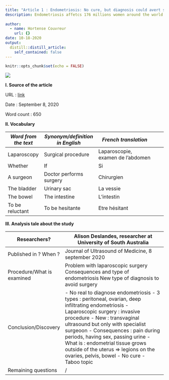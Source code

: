 ```yaml
---
title: "Article 1 : Endometriosis: No cure, but diagnosis could avert surgery"
description: Endometriosis affetcs 176 millions women around the world. Almost three times more than women with brest cancer.
  
author:
  - name: Hortense Couvreur
    url: {}
date: 10-18-2020
output:
  distill::distill_article:
    self_contained: false
---
```


```r
knitr::opts_chunk$set(echo = FALSE)
```

![](article1.jpeg)

**I. Source of the article**

URL : [link](https://www.sciencedaily.com/releases/2020/09/200908101631.htm)

Date : September 8, 2020

Word count : 650

**II. Vocabulary**

| *Word from the text* | *Synonym/definition in English* | *French translation*              |   |   |
|----------------------|---------------------------------|-----------------------------------|---|---|
| Laparoscopy          | Surgical procedure              | Laparoscopie, examen de l'abdomen |   |   |
| Whether              | If                              | Si                                |   |   |
| A surgeon            | Doctor performs surgery         | Chirurgien                        |   |   |
| The bladder          | Urinary sac                     | La vessie                         |   |   |
| The bowel            | The intestine                   | L'intestin                        |   |   |
| To be reluctant      | To be hesitante                 | Etre hésitant                     |   |   |
**III. Analysis tale about the study**

| Researchers?               | Alison Deslandes, researcher at University of South Australia                                                                                                                                                                                                                                                                                                                                                  |
|----------------------------|----------------------------------------------------------------------------------------------------------------------------------------------------------------------------------------------------------------------------------------------------------------------------------------------------------------------------------------------------------------------------------------------------------------|
| Published in ? When ?      | Journal of Ultrasound of Medicine, 8 september 2020                                                                                                                                                                                                                                                                                                                                                            |
| Procedure/What is examined | Problem with laparoscopic surgery   Consequences and type of endometriosis   New type of diagnosis to avoid surgery                                                                                                                                                                                                                                                                                            |
| Conclusion/Discovery       |  - No real to diagnose endometriosis - 3 types : peritoneal, ovarian, deep infiltrating endometriosis - Laparoscopic surgery : invasive procedure - New : transvaginal ultrasound but only with specialist surgeoon - Consequences : pain during periods, having sex, passing urine - What is : endometrial tissue grows outside of the uterus => legions on the ovaries, pelvis, bowel - No cure - Taboo topic |
| Remaining questions        | /                                                                                                                                                                                                                                                                                                                                                                                                              |

